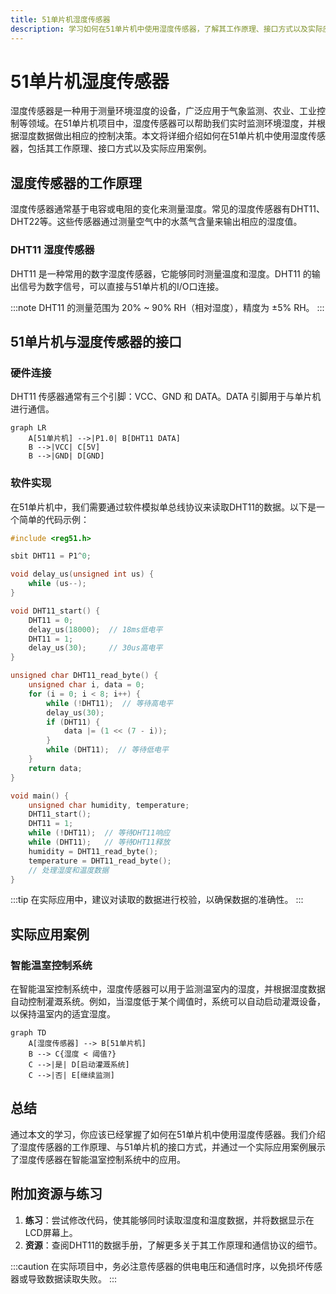 ```yaml
---
title: 51单片机湿度传感器
description: 学习如何在51单片机中使用湿度传感器，了解其工作原理、接口方式以及实际应用场景。
---
```


# 51单片机湿度传感器

湿度传感器是一种用于测量环境湿度的设备，广泛应用于气象监测、农业、工业控制等领域。在51单片机项目中，湿度传感器可以帮助我们实时监测环境湿度，并根据湿度数据做出相应的控制决策。本文将详细介绍如何在51单片机中使用湿度传感器，包括其工作原理、接口方式以及实际应用案例。

## 湿度传感器的工作原理

湿度传感器通常基于电容或电阻的变化来测量湿度。常见的湿度传感器有DHT11、DHT22等。这些传感器通过测量空气中的水蒸气含量来输出相应的湿度值。

### DHT11 湿度传感器

DHT11 是一种常用的数字湿度传感器，它能够同时测量温度和湿度。DHT11 的输出信号为数字信号，可以直接与51单片机的I/O口连接。

:::note
DHT11 的测量范围为 20% ~ 90% RH（相对湿度），精度为 ±5% RH。
:::

## 51单片机与湿度传感器的接口

### 硬件连接

DHT11 传感器通常有三个引脚：VCC、GND 和 DATA。DATA 引脚用于与单片机进行通信。

```mermaid
graph LR
    A[51单片机] -->|P1.0| B[DHT11 DATA]
    B -->|VCC| C[5V]
    B -->|GND| D[GND]
```

### 软件实现

在51单片机中，我们需要通过软件模拟单总线协议来读取DHT11的数据。以下是一个简单的代码示例：

```c
#include <reg51.h>

sbit DHT11 = P1^0;

void delay_us(unsigned int us) {
    while (us--);
}

void DHT11_start() {
    DHT11 = 0;
    delay_us(18000);  // 18ms低电平
    DHT11 = 1;
    delay_us(30);     // 30us高电平
}

unsigned char DHT11_read_byte() {
    unsigned char i, data = 0;
    for (i = 0; i < 8; i++) {
        while (!DHT11);  // 等待高电平
        delay_us(30);
        if (DHT11) {
            data |= (1 << (7 - i));
        }
        while (DHT11);  // 等待低电平
    }
    return data;
}

void main() {
    unsigned char humidity, temperature;
    DHT11_start();
    DHT11 = 1;
    while (!DHT11);  // 等待DHT11响应
    while (DHT11);   // 等待DHT11释放
    humidity = DHT11_read_byte();
    temperature = DHT11_read_byte();
    // 处理湿度和温度数据
}
```

:::tip
在实际应用中，建议对读取的数据进行校验，以确保数据的准确性。
:::

## 实际应用案例

### 智能温室控制系统

在智能温室控制系统中，湿度传感器可以用于监测温室内的湿度，并根据湿度数据自动控制灌溉系统。例如，当湿度低于某个阈值时，系统可以自动启动灌溉设备，以保持温室内的适宜湿度。

```mermaid
graph TD
    A[湿度传感器] --> B[51单片机]
    B --> C{湿度 < 阈值?}
    C -->|是| D[启动灌溉系统]
    C -->|否| E[继续监测]
```

## 总结

通过本文的学习，你应该已经掌握了如何在51单片机中使用湿度传感器。我们介绍了湿度传感器的工作原理、与51单片机的接口方式，并通过一个实际应用案例展示了湿度传感器在智能温室控制系统中的应用。

## 附加资源与练习

1. **练习**：尝试修改代码，使其能够同时读取湿度和温度数据，并将数据显示在LCD屏幕上。
2. **资源**：查阅DHT11的数据手册，了解更多关于其工作原理和通信协议的细节。

:::caution
在实际项目中，务必注意传感器的供电电压和通信时序，以免损坏传感器或导致数据读取失败。
:::